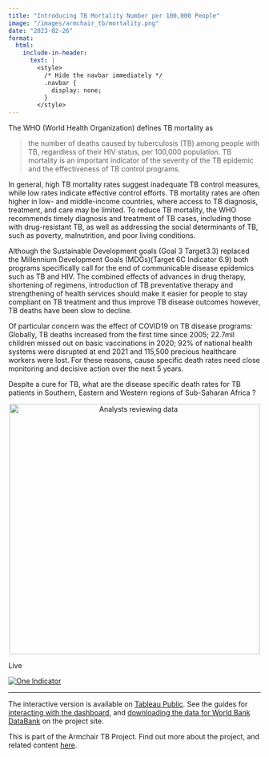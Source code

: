 ```yaml
---
title: "Introducing TB Mortality Number per 100,000 People"
image: "/images/armchair_tb/mortality.png"
date: "2023-02-26"
format:
  html:
    include-in-header:
      text: |
        <style>
          /* Hide the navbar immediately */
          .navbar {
            display: none;
          }
        </style>
---
```


The WHO (World Health Organization) defines TB mortality as

> the number of deaths caused by tuberculosis (TB) among people with TB, regardless of their HIV status, per 100,000 population. TB mortality is an important indicator of the severity of the TB epidemic and the effectiveness of TB control programs.

In general, high TB mortality rates suggest inadequate TB control measures, while low rates indicate effective control efforts. TB mortality rates are often higher in low- and middle-income countries, where access to TB diagnosis, treatment, and care may be limited. To reduce TB mortality, the WHO recommends timely diagnosis and treatment of TB cases, including those with drug-resistant TB, as well as addressing the social determinants of TB, such as poverty, malnutrition, and poor living conditions.

Although the Sustainable Development goals (Goal 3 Target3.3) replaced the Millennium Development Goals (MDGs)(Target 6C Indicator 6.9) both programs specifically call for the end of communicable disease epidemics such as TB and HIV. The combined effects of advances in drug therapy, shortening of regimens, introduction of TB preventative therapy and strengthening of health services should make it easier for people to stay compliant on TB treatment and thus improve TB disease outcomes however, TB deaths have been slow to decline.

Of particular concern was the effect of COVID19 on TB disease programs: Globally, TB deaths increased from the first time since 2005; 22.7mil children missed out on basic vaccinations in 2020; 92% of national health systems were disrupted at end 2021 and 115,500 precious healthcare workers were lost. For these reasons, cause specific death rates need close\
monitoring and decisive action over the next 5 years.

Despite a cure for TB, what are the disease specific death rates for TB patients in Southern, Eastern and Western regions of Sub-Saharan Africa ?

```{=html}
<div style="text-align: center;">
    <img src="/images/armchair_tb/03_01.png" alt="Analysts reviewing data" width="500"/>
</div>
```

Live

::: {#viz1741086737575 .tableauPlaceholder style="position: relative"}
<noscript><a href='#'><img src="https://public.tableau.com/static/images/Ar/ArmchairTBOneIndicator/OneIndicator/1_rss.png" alt="One Indicator " style="border: none"/></a></noscript>

<object class="tableauViz" style="display:none;">

<param name='host_url' value='https%3A%2F%2Fpublic.tableau.com%2F' /> <param name='embed_code_version' value='3' /> <param name='site_root' value='' /><param name='name' value='ArmchairTBOneIndicator&#47;OneIndicator' /><param name='tabs' value='no' /><param name='toolbar' value='yes' /><param name='static_image' value='https:&#47;&#47;public.tableau.com&#47;static&#47;images&#47;Ar&#47;ArmchairTBOneIndicator&#47;OneIndicator&#47;1.png' /> <param name='animate_transition' value='yes' /><param name='display_static_image' value='yes' /><param name='display_spinner' value='yes' /><param name='display_overlay' value='yes' /><param name='display_count' value='yes' /><param name='language' value='en-GB' />

</object>
:::

```{=html}
    <script type='text/javascript'>                    
      var divElement = document.getElementById('viz1741086737575');                    
      var vizElement = divElement.getElementsByTagName('object')[0];                    
      var targetWidth = 500; // Set your target width
      var originalWidth = 1500; // Original width
      var originalHeight = 927; // Original height

      // Calculate scale ratio
      var scaleRatio = targetWidth / originalWidth;

      // Apply scale transformation
      vizElement.style.transform = 'scale(' + scaleRatio + ')';
      vizElement.style.transformOrigin = 'top left'; // Keep the scaling aligned to the top left
      vizElement.style.width = originalWidth + 'px'; // Maintain original width
      vizElement.style.height = originalHeight + 'px'; // Maintain original height
      vizElement.style.overflow = 'hidden'; // Hide any overflow
      
      var scriptElement = document.createElement('script');                    
      scriptElement.src = 'https://public.tableau.com/javascripts/api/viz_v1.js';                    
      vizElement.parentNode.insertBefore(scriptElement, vizElement);                
      </script>
```

------------------------------------------------------------------------

The interactive version is available on [Tableau Public](https://public.tableau.com/views/ArmchairTBOneIndicator/OneIndicator?%3Alanguage=en-GB&%3Adisplay_count=n&%3Aorigin=viz_share_link). See the guides for [interacting with the dashboard](/posts/project/armchair_tb_one_indicator.html), and [downloading the data for World Bank DataBank](/posts/project/connect_world_bank_data_bank.html) on the project site.

This is part of the Armchair TB Project. Find out more about the project, and related content [here](/posts/project/armchair_tb_intro.html).
